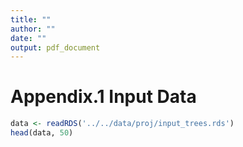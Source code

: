 ```yaml
---
title: ""
author: ""
date: ""
output: pdf_document
---
```


# Appendix.1 Input Data
```r
data <- readRDS('../../data/proj/input_trees.rds')
head(data, 50)
```
